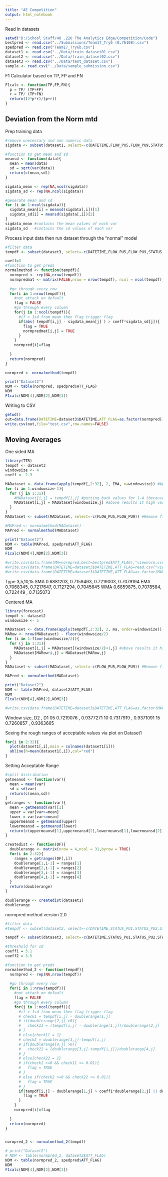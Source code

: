 ```yaml
---
title: "AE Competition"
output: html_notebook
---
```


Read in datasets
```r
setwd("D:/School Stuff/40 .220 The Analytics Edge/Competition/Code")
bestpred <- read.csv("../Submissions/Team17_Try6 (0.76108).csv")
spedpred <- read.csv("Team17_Try6b.csv")
dataset1 <- read.csv("../Data/train_dataset01.csv")
dataset2 <- read.csv("../Data/train_dataset02.csv")
dataset3 <- read.csv("../Data/test_dataset.csv")
sample <- read.csv("../Data/sample_submission.csv")

```

F1 Calculator based on TP, FP and FN
```r
F1calc <- function(TP,FP,FN){
  p = TP/ (TP+FP)
  r = TP/ (TP+FN)
  return((2*p*r)/(p+r))
}

```


## Deviation from the Norm mtd ##
Prep training data
```r
#remove unecessary and non numeric data
sigdata <- subset(dataset1, select=-c(DATETIME,FLOW_PU5,FLOW_PU9,STATUS_PU1,STATUS_PU2,STATUS_PU3,STATUS_PU4,STATUS_PU5,STATUS_PU6,STATUS_PU7,STATUS_PU8,STATUS_PU9,STATUS_PU10,STATUS_PU11,STATUS_V2,ATT_FLAG))

#function to get mean and sd
meansd <- function(data){
  mean = mean(data)
  sd = sqrt(var(data))
  return(c(mean,sd))
}

sigdata_mean <- rep(NA,ncol(sigdata))
sigdata_sd <- rep(NA,ncol(sigdata))

#generate mean and sd
for (i in 1:ncol(sigdata)){
  sigdata_mean[i] = meansd(sigdata[,i])[1]
  sigdata_sd[i] = meansd(sigdata[,i])[2]
}
sigdata_mean #contains the mean values of each var
sigdata_sd   #contains the sd values of each var

```

Process input data then run dataset through the "normal" model

```r
#filter data
tempdf <- subset(dataset3, select=-c(DATETIME,FLOW_PU5,FLOW_PU9,STATUS_PU1,STATUS_PU2,STATUS_PU3,STATUS_PU4,STATUS_PU5,STATUS_PU6,STATUS_PU7,STATUS_PU8,STATUS_PU9,STATUS_PU10,STATUS_PU11,STATUS_V2))

coeff=3
#function to get preds
normalmethod <- function(tempdf){
  normpred <- rep(NA,nrow(tempdf))
  normpredmat <- matrix(FALSE,nrow = nrow(tempdf), ncol = ncol(tempdf),byrow = TRUE)
  
  #go through every row
  for(i in 1:nrow(tempdf)){
    #not attack on default
    flag = FALSE
    #go through every column
    for(j in 1:ncol(tempdf)){
      #if > 1sd from mean then flag trigger flag
      if(abs( tempdf[i,j] - sigdata_mean[j] ) > coeff*sigdata_sd[j]){
        flag = TRUE
        normpredmat[i,j] = TRUE
      } 
    }
    normpred[i]=flag
    
  }
  return(normpred)
}

normpred <- normalmethod(tempdf)

print("Dataset2")
NDM <- table(normpred, spedpred$ATT_FLAG)
NDM
F1calc(NDM[4],NDM[2],NDM[3])
```

Writing to CSV
```r
getwd()
out=data.frame(DATETIME=dataset3$DATETIME,ATT_FLAG=as.factor(normpred))
write.csv(out,file="test.csv",row.names=FALSE)

```



#####################
## Moving Averages ##
One sided MA
```r
library(TTR)
tempdf <- dataset3
windowsize <- 4
coeff <- 2.9

MADataset <- data.frame(apply(tempdf[,2:32], 2, EMA, n=windowsize)) #Apply Moving Average
for (i in 1:windowsize-1){
  for (j in 1:31){
    #MADataset[i,j] = tempdf[i,j] #putting back values for 1-4 (because moving average removes them)
    MADataset[i,j] = MADataset[windowsize,j] #above results it high variation, so i just put all as the mean of the 1st rolling avg
  }
}
MADataset <- subset(MADataset, select=-c(FLOW_PU5,FLOW_PU9)) #Remove filtered rows

#MAPred <- normalmethod(MADataset) 
MAPred <- normalmethod(MADataset) 

print("Dataset2")
NDM <- table(MAPred, spedpred$ATT_FLAG)
NDM
F1calc(NDM[4],NDM[2],NDM[3])

#write.csv(data.frame(MA=normpred,best=bestpred$ATT_FLAG),"viewnorm.csv",row.names = FALSE)
#write.csv(data.frame(DATETIME=dataset3$DATETIME,ATT_FLAG=read.csv("viewnorm.csv")$MA),"test.csv",row.names = FALSE)
#write.csv(data.frame(DATETIME=dataset3$DATETIME,ATT_FLAG=as.factor(MAPred)),"test.csv",row.names = FALSE)

```
Type 3,5,10,15
SMA 0.6881203, 0.7159463, 0.7219003, 0.7079194
EMA 0.7068345, 0.7217647, 0.7127294, 0.7045645
WMA 0.6859875, 0.7078584, 0.722449 , 0.7135073


Centered MA
```r
library(forecast)
tempdf <- dataset2
windowsize <- 5

MADataset <- data.frame(apply(tempdf[,2:32], 2, ma, order=windowsize)) #Apply Moving Average
MARow <- nrow(MADataset) - floor(windowsize/2)
for (i in 1:floor(windowsize/2)){
  for (j in 1:31){
    MADataset[i,j] = MADataset[(windowsize/2)+1,j] #above results it high variation, so i just put all as the mean of the 1st rolling avg
    MADataset[MARow+i,j] = MADataset[MARow,j]
  }
}
MADataset <- subset(MADataset, select=-c(FLOW_PU5,FLOW_PU9)) #Remove filtered rows

MAPred <- normalmethod(MADataset)

print("Dataset2")
NDM <- table(MAPred, dataset2$ATT_FLAG)
NDM
F1calc(NDM[4],NDM[2],NDM[3])

#write.csv(data.frame(DATETIME=dataset3$DATETIME,ATT_FLAG=as.factor(MAPred)),"test.csv",row.names = FALSE)
```
Window size, D2 , D1
05 0.7219076 , 0.9377271
10 0.7317919 , 0.9371091
15 0.7260857 , 0.9363665



Seeing the rough ranges of acceptable values via plot on Dataset1
```r
for(i in 2:32){
  plot(dataset1[,i],main = colnames(dataset1[i]))
  abline(h=mean(dataset1[,i]),col="red")
}

```

Setting Acceptable Range
```r
#split distribution
getmeansd <- function(var){
  mean = mean(var)
  sd = sd(var)
  return(c(mean,sd))
}
getranges <- function(var){
  mean = getmeansd(var)[1]
  upper = var[var>=mean]
  lower = var[var<=mean]
  uppermeansd = getmeansd(upper)
  lowermeansd = getmeansd(lower)
  return(c(uppermeansd[1],uppermeansd[2],lowermeansd[1],lowermeansd[2]))
}

createdist <- function(DF){
  doublerange <- matrix(nrow = 4,ncol = 31,byrow = TRUE)
  for(i in 2:32){
    ranges = getranges(DF[,i])
    doublerange[1,i-1] = ranges[1]
    doublerange[2,i-1] = ranges[2]
    doublerange[3,i-1] = ranges[3]
    doublerange[4,i-1] = ranges[4]
  }
  return(doublerange)
}

doublerange <- createdist(dataset1)
doublerange
```

normpred method version 2.0
```r
#filter data
#tempdf <- subset(dataset2, select=-c(DATETIME,STATUS_PU1,STATUS_PU2,STATUS_PU3,STATUS_PU4,STATUS_PU5,STATUS_PU6,STATUS_PU7,STATUS_PU8,STATUS_PU9,STATUS_PU10,STATUS_PU11,STATUS_V2,ATT_FLAG))

tempdf <- subset(dataset3, select=-c(DATETIME,STATUS_PU1,STATUS_PU2,STATUS_PU3,STATUS_PU4,STATUS_PU5,STATUS_PU6,STATUS_PU7,STATUS_PU8,STATUS_PU9,STATUS_PU10,STATUS_PU11,STATUS_V2))

#threshold for sd
coeff1 = 3.1
coeff2 = 3.5

#function to get preds
normalmethod_2 <- function(tempdf){
  normpred <- rep(NA,nrow(tempdf))
  
  #go through every row
  for(i in 1:nrow(tempdf)){
    #not attack on default
    flag = FALSE
    #go through every column
    for(j in 1:ncol(tempdf)){
      #if > 1sd from mean then flag trigger flag
      # check1 = tempdf[i,j] - doublerange[1,j]
      # if(doublerange[2,j] >0){
      #   check11 = (tempdf[i,j] - doublerange[1,j])/doublerange[2,j]
      # }
      # else{check11 = 1}
      # check2 = doublerange[3,j]-tempdf[i,j]
      # if(doublerange[4,j] >0){
      #   check22 = (doublerange[3,j]-tempdf[i,j])/doublerange[4,j]
      # }
      # else{check22 = 1}
      # if(check1 >=0 && check11 <= 0.01){
      #   flag = TRUE
      # }
      # else if(check2 >=0 && check22 <= 0.01){
      #   flag = TRUE
      # } 
      if(tempdf[i,j] - doublerange[1,j] > coeff1*doublerange[2,j] || doublerange[3,j] - tempdf[i,j] > coeff2*doublerange[4,j]){
        flag = TRUE
      }
    }
    normpred[i]=flag
    
  }
  return(normpred)
}


normpred_2 <- normalmethod_2(tempdf)

# print("Dataset2")
# NDM <- table(normpred_2, dataset2$ATT_FLAG)
NDM <- table(normpred_2, spedpred$ATT_FLAG)
NDM
F1calc(NDM[4],NDM[2],NDM[3])
```

```r

```
